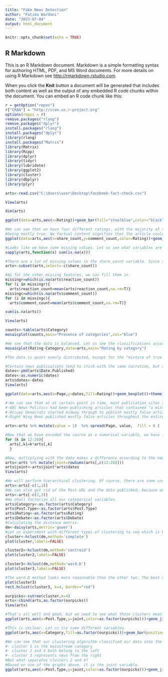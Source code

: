 ---
title: "Fake News Detection"
author: "Fatima Wardani"
date: "2023-07-04"
output: html_document
---

```{r setup, include=FALSE}
knitr::opts_chunk$set(echo = TRUE)
```

## R Markdown

This is an R Markdown document. Markdown is a simple formatting syntax for authoring HTML, PDF, and MS Word documents. For more details on using R Markdown see <http://rmarkdown.rstudio.com>.

When you click the **Knit** button a document will be generated that includes both content as well as the output of any embedded R code chunks within the document. You can embed an R code chunk like this:

```{r}
r = getOption("repos")
r["CRAN"] = "http://cran.us.r-project.org"
options(repos = r)
remove.packages("rlang")
remove.packages("dplyr")
install.packages("rlang")
install.packages("dplyr")
library(rlang)
install.packages("Matrix")
library(Matrix)
library(Rcpp)
library(dplyr)
library(tidyr)
library(lubridate)
library(ggplot2)
library(cluster)
library(dbplyr)
library(plyr)
```

```{r}
arts<-read.csv("C:\Users\user\Desktop\facebook-fact-check.csv")
```
```{r}
View(arts)
```
```{r}
dim(arts)
```
```{r}
ggplot(data=arts,aes(x=Rating))+geom_bar(fill="steelblue",color="black")+ggtitle("Histogram of Article Factuality Ratings")
```
```{r}
#We can see that we have four different ratings, with the majority of the articles
#being mostly true. No factual content signifies that the article could be anything.
ggplot(data=arts,aes(x=share_count,y=comment_count,color=Rating))+geom_point()
```
```{r}
#Looks like we have some missing values. Let us see what variables are lacking.
sapply(arts,function(x) sum(is.na(x)))
```
```{r}
#There are a lot of missing values in the share_count variable. Since shares are related to reactions and comments (they tend to grow exponentially), we can remove the column.
arts<-subset(arts,select=-c(share_count))
```
```{r}
#As for the other missing features, we can fill them in.
missingr=which(is.na(arts$reaction_count))
for (i in missingr){
  arts$reaction_count=mean(arts$reaction_count,na.rm=T)}
missingc=which(is.na(arts$comment_count))
for (i in missingc){
  arts$comment_count=mean(arts$comment_count,na.rm=T)}
```
```{r}
sum(is.na(arts))
```

```{r}
View(arts)
```
```{r}
counts<-table(arts$Category)
mosaicplot(counts,main="Presence of categories",col="blue")
```
```{r}
#We see that the data is balanced. Let us see the classifications according to the category.
mosaicplot(Rating~Category,data=arts,main="Rating by category")
```
```{r}
#The data is quiet evenly distributed, except for the "mixture of true and false" and "mostly false" keeling in the right direction.
```
```{r}
#Certain news publications tend to stick with the same narrative, but sometimes, they may have internal agendas that may have them take unpredictable stances. Let us engineer a feature that combines the date with the news site.
dates<-ymd(arts$Date.Published)
dates<-as.numeric(dates)
arts$dates<-dates
View(arts)
```
```{r}
ggplot(data=arts,aes(x=Page,y=dates,fill=Rating))+geom_boxplot()+theme_gray(base_size=6)
```
```{r}
#-We can see that at at certain point in time, most publication sites started publishing "no factual content." 
#-ABC News Politics had been publishing articles that contained "a mixture of true and false" content in the beginning, similarly to Politico. It is likely that that it is because the news was not clear in the beginning.
#-Occupy Democrats started midway through to publish mostly false articles in addition to their other articles.
#-Right Wing News published mostly false articles throughout the entire duration of the study.
```
```{r}
arts<-arts %>% mutate(value = 1)  %>% spread(Page, value,  fill = 0 ) 
```
```{r}
#Now that we have encoded the source as a numerical variable, we have finished the first step towards engineering a joint feature between the page and the date. To differentiate between the sources, we can assign a different integer to them.
for (k in 12:20){
  arts[,k]=k*arts[,k]
  }
```
```{r}
#Now, multiplying with the date makes a difference according to the news site. It will show us the news site's stance depending on the time.
arts<-arts %>% mutate(joint=rowSums(arts[,c(12:20)]))
arts$joint<-arts$joint*arts$dates
View(arts)
```
```{r}
#We will perform hierarchical clustering. Of course, there are some useless variables, like the post  and account IDs.
arts<-arts[-c(1,2)]
#We can also get rid of the Post URL and the date published, because we have a "dates" variable that is numeric.
arts<-arts[-c(2,3)]
#We shall factorize all our categorical variables.
arts$Category<-as.factor(arts$Category)
arts$Post.Type<-as.factor(arts$Post.Type)
arts$Rating<-as.factor(arts$Rating)
arts$Debate<-as.factor(arts$Debate)
#Calculating the distance matrix.
dm<-daisy(arts,metric='gower')
#Let us experiment with different types of clustering to see which is best.
cluster<-hclust(dm,method='complete')
plot(cluster,labels=FALSE)
```
```{r}
cluster2<-hclust(dm,method='centroid')
plot(cluster2,labels=FALSE)
```
```{r}
cluster3<-hclust(dm,method='ward.D')
plot(cluster3,labels=FALSE)
```
```{r}
#The ward.D method looks more reasonable than the other two. The best number of clusters is defined as the largest vertical distance without a cutoff horizontal line, so around 4.
plot(cluster3)
rect.hclust(cluster3, k=4, border="red")
```
```{r}
ourpicks<-cutree(cluster,k=4)
arts<-cbind(arts,as.factor(ourpicks))
View(arts)
```
```{r}
#That's all well and good, but we need to see what those clusters mean for them to be of importance. We will look at the post type and the joint feature (time and news source) against the clusters to see if there is a correlation.
ggplot(arts,aes(x=Post.Type,y=joint,color=as.factor(ourpicks)))+geom_jitter(width=.2)
```
```{r}
#This is unclear. Let us try some different variables.
ggplot(arts,aes(x=Category,fill=as.factor(ourpicks)))+geom_bar(position="stack")
```
```{r}
#We can see that our clustering algorithm classified our data into the following:
#- cluster 1 is the mainstream category
#- cluster 2 and 4 both belong to the left
#- cluster 3 represents news from the right
#But what separates clusters 2 and 4?
#Based on one of the graphs above, it is the joint variable.
ggplot(arts,aes(x=Post.Type,y=joint,color=as.factor(ourpicks)))+geom_jitter(width=.2)
```

